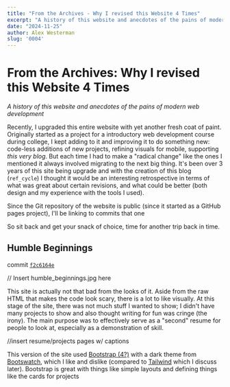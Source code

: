 ```yaml
---
title: "From the Archives - Why I revised this Website 4 Times"
excerpt: "A history of this website and anecdotes of the pains of modern web development"
date: "2024-11-25"
author: Alex Westerman
slug: '0004'
---
```



# From the Archives: Why I revised this Website 4 Times

_A history of this website and anecdotes of the pains of modern web development_

Recently, I upgraded this entire website with yet another fresh coat of paint. Originally started as a project for a introductory web development course during college, I kept adding to it and improving it to do something new: code-less additions of new projects, refining visuals for mobile, supporting _this very blog_. But each time I had to make a "radical change" like the ones I mentioned it always involved migrating to the next big thing. It's been over 3 years of this site being upgrade and with the creation of this blog (`ref_cycle`) I thought it would be an interesting retrospective in terms of what was great about certain revisions, and what could be better (both design and my experience with the tools I used).

Since the Git repository of the website is public (since it started as a GitHub pages project), I'll be linking to commits that one

So sit back and get your snack of choice, time for another trip back in time.



## Humble Beginnings
commit [`f2c6164e`](https://github.com/FaceFTW/faceftw.github.io/tree/f2c6164efe66bbb86e2bd40d45e9ba52592dfbf3)

// Insert humble_beginnings.jpg here

This site is actually not that bad from the looks of it. Aside from the raw HTML that makes the code look scary, there is a lot to like visually. At this stage of the site, there was not much stuff I wanted to show; I didn't have many projects to show and also thought writing for fun was cringe (the irony). The main purpose was to effectively serve as a "second" resume for people to look at, especially as a demonstration of skill.

//insert resume/projects pages w/ captions

This version of the site used [Bootstrap (4?)](https://getbootstrap.com/) with a dark theme from [Bootswatch](https://bootswatch.com/), which I like and dislike (compared to [Tailwind](https://tailwindcss.com/) which I discuss later). Bootstrap is great with things like simple layouts and defining things like the cards for projects